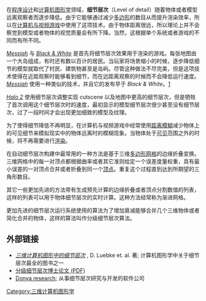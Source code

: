 在[[程序设计|程序设计]]和[[计算机图形学|计算机图形学]]领域，'''细节层次'''（Level of detail）随着物体或者模型远离观察者而逐步降低。由于它能够通过减少[[多边形|多边形]]的数目从而提升渲染效率，所以在[[电子游戏|计算机与视频游戏]]中使用了这项技术。由于物体距离很远，所以理论上并不会察觉到模型或者物体的视觉质量会有所下降。当然，这根据单个系统或者游戏的不同而有所不同。

''[[Messiah_(video_game)|Messiah]]'' 与 ''[[Black_&_White_(game)|Black & White]]'' 是首先将细节层次效果用于渲染的游戏。每张地图由一个大岛组成，有时还有数以百计的居民。当玩家将场景缩小的时候，逐步降低细节的模型就取代了村民、建筑物甚至是岛屿。尽管这种做法不尽完美，但是这项技术使得在近距观察时能够看到细节，而在远距离观察的时候而不会降低运行速度。''[[Messiah_(video_game)|Messiah]]'' 使用一种类似的技术，并且它的发布早于 ''Black & White''。[http://pc.ign.com/articles/123/123117p1.html] {{Wayback|url=http://pc.ign.com/articles/123/123117p1.html |date=20070311110126 }}

''[[Halo_2|Halo 2]]'' 使用细节层次调整实现 cutscene 以及地图中更高的细节层次，但是牺牲了首次调用这个细节层次时的速度，最初显示的模型细节层次很少甚至没有细节层次，过了一段时间才会出现更加细致的模型及纹理。

为了使得细节降低不再明显，在计算机与视频游戏中经常使用[[距离模糊|距离模糊]]减少物体上的可见细节来模拟现实中的物体远离时的模糊现象。当物体处于[[可见度|可见]]范围之外的时候，将不再需要进行[[渲染|渲染]]。

在自动细节层次构建中最常用的一种方法是基于三维[[多边形网格|多边形网格]]的边缘折叠变换。三维网格中的每一对顶点都根据曲率或者其它准则给定一个误差度量权重，具有最小误差的一对顶点合并或者折叠到同一个[[頂點_(電腦圖學)|顶点]]。重复这个过程直到达到所期望的三角形数目。

其它一些更加先进的方法带有生成预先计算的边缘折叠或者顶点分割数值的列表，这样的列表可以用于物体细节层次的实时计算。这种方法经常称为渐进网格。

更加先进的细节层次运行系统使用的算法为了增加衰减能够合并几个三维物体或者简化合并的物体，这样的算法叫作分级细节层次算法。

==外部链接==
* ''[http://lodbook.com/ 三维计算机图形中的细节层次] {{Wayback|url=http://lodbook.com/ |date=20061023180536 }}'', D. Luebke et. al. 著; 计算机图形学中关于细节层次最全的图书之一
* [https://web.archive.org/web/20061006053805/http://www.cs.unc.edu/~geom/HLOD/Dissertation/Dissertation.pdf 分级细节层次博士论文 (PDF)]
* [https://web.archive.org/web/20161228120745/http://www.donya.se/ Donya research]; 从事细节层次研究与开发的软件公司

[[Category:三维计算机图形学|Category:三维计算机图形学]]